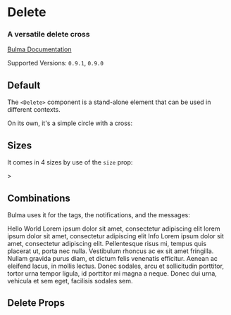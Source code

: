 

<Meta title="Elements/Delete" component={Delete} />

# Delete

### A versatile **delete** cross

[Bulma Documentation](https://bulma.io/documentation/elements/delete/)

Supported Versions: `0.9.1`, `0.9.0`

## Default

The `<Delete>` component is a stand-alone element that can be used in different contexts.

On its own, it's a simple circle with a cross:

<Canvas>
  <Story name="Default">
    <Delete />
  </Story>
</Canvas>

## Sizes

It comes in 4 sizes by use of the `size` prop:

<Canvas>
  <Story name="Sizes">
    <React.Fragment>>
      <Delete size="small" />
      <Delete />
      <Delete size="medium" />
      <Delete size="large" />
    </React.Fragment>
  </Story>
</Canvas>

## Combinations

Bulma uses it for the tags, the notifications, and the messages:

<Canvas>
  <Story name="Combinations">
    <React.Fragment>
      <Block>
        <Tag color="success">
          Hello World
          <Delete size="small" />
        </Tag>
      </Block>
      <Notification color="danger">
        <Delete />
        Lorem ipsum dolor sit amet, consectetur adipiscing elit lorem ipsum dolor sit amet, consectetur adipiscing elit
      </Notification>
      <Message color="info">
        <Message.Header>
          Info
          <Delete />
        </Message.Header>
        <Message.Body>
          Lorem ipsum dolor sit amet, consectetur adipiscing elit. Pellentesque risus mi, tempus quis placerat ut, porta nec nulla. Vestibulum rhoncus ac ex sit amet fringilla. Nullam gravida purus diam, et dictum felis venenatis efficitur. Aenean ac eleifend lacus, in mollis lectus. Donec sodales, arcu et sollicitudin porttitor, tortor urna tempor ligula, id porttitor mi magna a neque. Donec dui urna, vehicula et sem eget, facilisis sodales sem.
        </Message.Body>
      </Message>
    </React.Fragment>
  </Story>
</Canvas>

## Delete Props

<ArgsTable of={Delete} />
